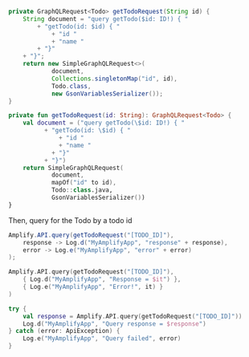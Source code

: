 <BlockSwitcher>
<Block name="Java">

```java
private GraphQLRequest<Todo> getTodoRequest(String id) {
    String document = "query getTodo($id: ID!) { "
        + "getTodo(id: $id) { "
            + "id "
            + "name "
        + "}"
    + "}";
    return new SimpleGraphQLRequest<>(
            document,
            Collections.singletonMap("id", id),
            Todo.class,
            new GsonVariablesSerializer());
}
```

</Block>
<Block name="Kotlin">

```kotlin
private fun getTodoRequest(id: String): GraphQLRequest<Todo> {
    val document = ("query getTodo(\$id: ID!) { "
          + "getTodo(id: \$id) { "
              + "id "
              + "name "
            + "}"
          + "}")
    return SimpleGraphQLRequest(
            document,
            mapOf("id" to id),
            Todo::class.java,
            GsonVariablesSerializer())
}
```

</Block>
</BlockSwitcher>

Then, query for the Todo by a todo id

<BlockSwitcher>
<Block name="Java">

```java
Amplify.API.query(getTodoRequest("[TODO_ID]"),
    response -> Log.d("MyAmplifyApp", "response" + response),
    error -> Log.e("MyAmplifyApp", "error" + error)
);
```

</Block>
<Block name="Kotlin - Callbacks">

```kotlin
Amplify.API.query(getTodoRequest("[TODO_ID]"),
    { Log.d("MyAmplifyApp", "Response = $it") },
    { Log.e("MyAmplifyApp", "Error!", it) }
)
```

</Block>
<Block name="Kotlin - Coroutines (Beta)">

```kotlin
try {
    val response = Amplify.API.query(getTodoRequest("[TODO_ID]"))
    Log.d("MyAmplifyApp", "Query response = $response")
} catch (error: ApiException) {
    Log.e("MyAmplifyApp", "Query failed", error)
}
```

</Block>
</BlockSwitcher>

